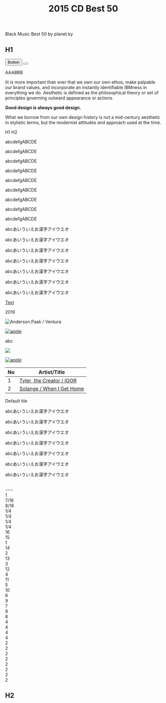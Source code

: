 ﻿---
title: 2015 CD Best 50
tabs: ["2019", "2018", "2017", "2016"]
description: 2018 Black Music Best 50 by planet.ky
---





<PageDescription>

Black Music Best 50 by planet.ky

</PageDescription>

<h2>H1</h2>
<Button renderIcon={Add16}>Button</Button>
<button>
  <Airplane aria-label="Add" />
</button>

<SliderJS value="4" />

AAA<Search16 />BBB

<Airplane />
<Add24 />

<Slider1 />

<Row>
<Column colMd={5} colLg={8}>

Iit is more important than ever that we own our own ethos, make palpable our brand values, and incorporate an instantly identifiable IBMness in everything we do.
Aesthetic is defined as the philosophical theory or set of principles governing outward appearance or actions.

</Column>
<Column colMd={2} colLg={3} offsetMd={1} offsetLg={1}>
<Aside aria-label="Example aside">

**Good design is always good design.**

What we borrow from our own design history is not a mid-century aesthetic in stylistic terms, but the modernist attitudes and approach used at the time.

</Aside>
<AnchorLinks small>
  <AnchorLink>H1</AnchorLink>
  <AnchorLink>H2</AnchorLink>
</AnchorLinks>
</Column>
</Row>

<p className="ff_mono">abcdefgABCDE</p>
<p className="ff_sans">abcdefgABCDE</p>
<p className="ff_serif">abcdefgABCDE</p>

<p className="bx--type-mono">abcdefgABCDE</p>
<p className="bx--type-sans">abcdefgABCDE</p>
<p className="bx--type-serif">abcdefgABCDE</p>

<p className="p_mono">abcdefgABCDE</p>
<p className="p_sans">abcdefgABCDE</p>
<p className="p_serif">abcdefgABCDE</p>

<p className="p100J">abcあいういえお漢字アイウエオ</p>

<p className="p200J">abcあいういえお漢字アイウエオ</p>

<p className="p300J">abcあいういえお漢字アイウエオ</p>

<p className="p400J">abcあいういえお漢字アイウエオ</p>

<p className="p500J">abcあいういえお漢字アイウエオ</p>

<p className="p600J">abcあいういえお漢字アイウエオ</p>

<p className="P700J">abcあいういえお漢字アイウエオ</p>

[Text](/2019)

<Link to="/best50/2019/">2019</Link>

![Anderson.Paak / Ventura](./planetkylogo.gif)

<Row>
<Column>

[![apple](../../images/badge.jpg)](https://apple.co/3hIiFfz)

abc

</Column>
</Row>

<a href="https://apple.co/3hIiFfz">
  <img src="../../images/badge.jpg" />
</a>

[![apple](../../images/badge.jpg)](https://apple.co/3hIiFfz)

<Title>2018 Black Music Best 50</Title>

| No  | Artist/Title                                                  |
| --- | ------------------------------------------------------------- |
| 1   | [Tyler, the Creator / IGOR](http://planetky.com/tyler4.htm)   |
| 2   | [Solange / When I Get Home](http://planetky.com/solange4.htm) |

<Tile>Default tile</Tile>

<Search id="search-1" placeHolderText="Search" />

<p className="p100">abcあいういえお漢字アイウエオ</p>
<p className="p200">abcあいういえお漢字アイウエオ</p>
<p className="p300">abcあいういえお漢字アイウエオ</p>
<p className="p400">abcあいういえお漢字アイウエオ</p>
<p className="p500">abcあいういえお漢字アイウエオ</p>
<p className="p600">abcあいういえお漢字アイウエオ</p>
<p className="p700">abcあいういえお漢字アイウエオ</p>

<div className="some-container">
  <Slider
    hideTextInput
    ariaLabelInput="Label for slider value"
    id="slider"
    labelText="Soul  ---   hip-hop"
    max={metadata.maxValue}
    min={1}
    step={1}
    stepMuliplier={4}
    value={3}
  />
</div>
<br />
<a>----</a>
<div className="bx--grid bx--grid--full-width ">
  <div className="bx--row ">
    <div className="bx--col-lg-16 bx--left--border">1</div>
  </div>
  <div className="bx--row ">
    <div className="bx--col-md-4 bx--col-lg-7">7/16</div>
    <div className="bx--col-md-4 bx--offset-lg-1 bx--col-lg-8">8/16</div>
  </div>
  <div className="bx--row ">
    <div className="bx--col-md-4 bx--col-lg-4">1/4</div>
    <div className="bx--col-md-4 bx--col-lg-4">1/4</div>
    <div className="bx--col-md-4 bx--col-lg-4">1/4</div>
    <div className="bx--col-md-4 bx--col-lg-4">1/4</div>
  </div>
</div>
<div className="bx--grid">
  <div className="bx--row">
    <div className="bx--col-lg-16">16</div>
  </div>
  <div className="bx--row">
    <div className="bx--col-lg-15 bx--col-md-7 bx--col-sm-3">15</div>
    <div className="bx--col-sm-1 bx--col-md-1 bx--col-lg-1">1</div>
  </div>
  <div className="bx--row">
    <div className="bx--col-lg-14 bx--col-md-6">14</div>
    <div className="bx--col-lg-2 bx--col-md-2">2</div>
  </div>
  <div className="bx--row">
    <div className="bx--col-lg-13 bx--col-md-5">13</div>
    <div className="bx--col-lg-3 bx--col-md-3">3</div>
  </div>
  <div className="bx--row">
    <div className="bx--col-lg-12">12</div>
    <div className="bx--col-lg-4">4</div>
  </div>
  <div className="bx--row">
    <div className="bx--col-lg-11">11</div>
    <div className="bx--col-lg-5">5</div>
  </div>
  <div className="bx--row">
    <div className="bx--col-lg-10">10</div>
    <div className="bx--col-lg-6">6</div>
  </div>
  <div className="bx--row">
    <div className="bx--col-lg-9">9</div>
    <div className="bx--col-lg-7">7</div>
  </div>
  <div className="bx--row">
    <div className="bx--col-lg-8 bx--col-md-4 bx--col-sm-2">8</div>
    <div className="bx--col-lg-8 bx--col-md-4 bx--col-sm-2">8</div>
  </div>
  <div className="bx--row">
    <div className="bx--col-lg-4 bx--col-md-2 bx--col-sm-1">4</div>
    <div className="bx--col-lg-4 bx--col-md-2 bx--col-sm-1">4</div>
    <div className="bx--col-lg-4 bx--col-md-2 bx--col-sm-1">4</div>
    <div className="bx--col-lg-4 bx--col-md-2 bx--col-sm-1">4</div>
  </div>
  <div className="bx--row">
    <div className="bx--col-lg-2 bx--col-md-1">2</div>
    <div className="bx--col-lg-2 bx--col-md-1">2</div>
    <div className="bx--col-lg-2 bx--col-md-1">2</div>
    <div className="bx--col-lg-2 bx--col-md-1">2</div>
    <div className="bx--col-lg-2 bx--col-md-1">2</div>
    <div className="bx--col-lg-2 bx--col-md-1">2</div>
    <div className="bx--col-lg-2 bx--col-md-1">2</div>
    <div className="bx--col-lg-2 bx--col-md-1">2</div>
  </div>
</div>

<h2>H2</h2>
